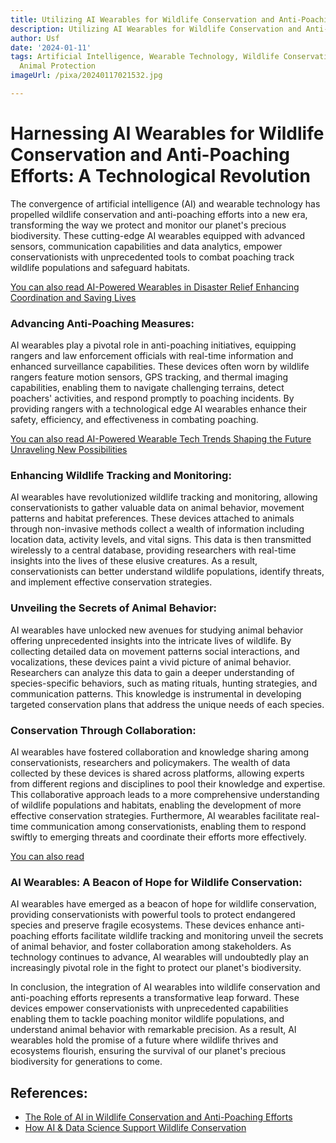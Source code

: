 ```yaml
---
title: Utilizing AI Wearables for Wildlife Conservation and Anti-Poaching Efforts
description: Utilizing AI Wearables for Wildlife Conservation and Anti-Poaching Efforts
author: Usf
date: '2024-01-11'
tags: Artificial Intelligence, Wearable Technology, Wildlife Conservation, Anti-Poaching,
  Animal Protection
imageUrl: /pixa/20240117021532.jpg

---
```

# Harnessing AI Wearables for Wildlife Conservation and Anti-Poaching  Efforts: A Technological Revolution

The convergence of artificial intelligence (AI) and wearable technology has propelled wildlife conservation and anti-poaching efforts into a new era, transforming the way we protect and monitor our planet's precious biodiversity. These cutting-edge AI wearables equipped with advanced  sensors, communication capabilities and data  analytics, empower conservationists with unprecedented  tools to combat poaching track wildlife populations and safeguard habitats.

[You can also read AI-Powered Wearables in Disaster Relief Enhancing Coordination and Saving Lives](AI-Powered%20Wearables%20in%20Disaster%20Relief%20Enhancing%20Coordination%20and%20Saving%20Lives)


### Advancing Anti-Poaching Measures:

AI wearables play a pivotal role in anti-poaching initiatives,  equipping rangers and law  enforcement officials with real-time information and enhanced surveillance capabilities. These devices  often worn by wildlife rangers feature motion sensors, GPS  tracking,  and  thermal imaging capabilities, enabling  them  to  navigate challenging terrains, detect poachers' activities, and respond promptly to poaching incidents. By providing  rangers with a technological edge AI wearables enhance their safety, efficiency, and effectiveness in combating poaching.

[You can also read AI-Powered Wearable Tech  Trends Shaping the Future Unraveling New  Possibilities](AI-Powered%20Wearable%20Tech%20Trends%20Shaping%20the%20Future%20Unraveling%20New%20Possibilities)


### Enhancing Wildlife Tracking and Monitoring:

AI wearables have revolutionized wildlife tracking and monitoring, allowing conservationists to gather valuable data on animal behavior, movement patterns and habitat preferences. These devices  attached to animals through non-invasive  methods collect a wealth of information  including location data,  activity  levels, and vital  signs. This data is then transmitted wirelessly to a central database, providing researchers with real-time insights into the lives of these elusive creatures. As a result, conservationists  can  better understand wildlife populations, identify threats, and implement effective conservation  strategies.

### Unveiling the Secrets of Animal Behavior:

AI wearables have unlocked new avenues for studying animal behavior offering unprecedented insights into the intricate lives of wildlife. By collecting  detailed data on  movement patterns social interactions, and vocalizations,  these devices paint a vivid picture of animal behavior. Researchers can analyze this data to gain a deeper understanding of  species-specific behaviors,  such as mating rituals, hunting strategies, and  communication patterns. This knowledge is instrumental  in developing targeted conservation plans that address the unique needs of each species.

###  Conservation Through Collaboration:

AI  wearables have fostered collaboration and knowledge sharing among conservationists,  researchers and policymakers. The wealth of data collected by these devices is shared across platforms, allowing experts from different regions and disciplines to pool their knowledge and expertise. This collaborative approach  leads to  a more comprehensive understanding of wildlife populations and habitats, enabling the development of more  effective conservation strategies. Furthermore, AI wearables  facilitate real-time communication among conservationists, enabling them to  respond  swiftly to emerging threats and coordinate their efforts more effectively.

[You  can also read ]()


### AI Wearables: A Beacon of Hope for Wildlife Conservation:

AI wearables have emerged as a beacon of hope for wildlife  conservation, providing conservationists with  powerful tools to  protect endangered species and preserve fragile ecosystems. These devices  enhance anti-poaching  efforts facilitate wildlife tracking and monitoring unveil the secrets of animal behavior, and foster collaboration among stakeholders. As technology continues to advance,  AI wearables will undoubtedly play  an increasingly pivotal role in the fight to protect our planet's biodiversity.

In conclusion, the integration of AI wearables into wildlife conservation and anti-poaching  efforts represents a transformative leap forward.  These devices empower conservationists  with unprecedented capabilities enabling them to tackle poaching monitor wildlife populations, and understand  animal behavior with remarkable precision. As a result, AI wearables hold the promise of a future  where wildlife  thrives  and ecosystems flourish, ensuring the survival of our planet's precious biodiversity for generations to come.

## References:
- [The Role of AI in Wildlife Conservation and Anti-Poaching Efforts](https://medium.com/@marketresearchideas/the-role-of-ai-in-wildlife-conservation-and-anti-poaching-efforts-516310ac63bf)
- [How AI & Data Science Support Wildlife Conservation](https://www.nathab.com/blog/how-ai-data-science-support-wildlife-conservation/)
